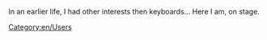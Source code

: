 In an earlier life, I had other interests then keyboards...
Here I am, on stage.

[[Category:en/Users]]